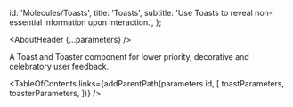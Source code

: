 


  id: 'Molecules/Toasts',
  title: 'Toasts',
  subtitle: 'Use Toasts to reveal non-essential information upon interaction.',
};

<Meta title="Molecules/Toasts/About" />

<AboutHeader {...parameters} />

A Toast and Toaster component for lower priority, decorative and celebratory user feedback.

<TableOfContents
  links={addParentPath(parameters.id, [
    toastParameters,
    toasterParameters,
  ])}
/>
